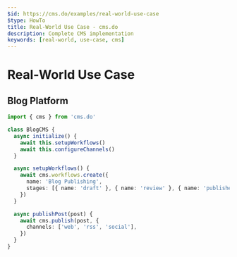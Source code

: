 ```yaml
---
$id: https://cms.do/examples/real-world-use-case
$type: HowTo
title: Real-World Use Case - cms.do
description: Complete CMS implementation
keywords: [real-world, use-case, cms]
---
```


# Real-World Use Case

## Blog Platform

```typescript
import { cms } from 'cms.do'

class BlogCMS {
  async initialize() {
    await this.setupWorkflows()
    await this.configureChannels()
  }

  async setupWorkflows() {
    await cms.workflows.create({
      name: 'Blog Publishing',
      stages: [{ name: 'draft' }, { name: 'review' }, { name: 'published' }],
    })
  }

  async publishPost(post) {
    await cms.publish(post, {
      channels: ['web', 'rss', 'social'],
    })
  }
}
```
